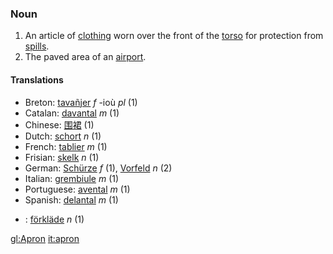===Noun===

# An article of [[clothing]] worn over the front of the [[torso]] for protection from [[spill]]s.
# The paved area of an [[airport]].

====Translations====
*Breton: [[tavañjer]] ''f'' -ioù ''pl'' (1)
*Catalan: [[davantal]] ''m'' (1)
*Chinese: [[围裙]] (1)
*Dutch: [[schort]] ''n'' (1)
*French: [[tablier]] ''m'' (1)
*Frisian: [[skelk]] ''n'' (1)
*German: [[Schürze]] ''f'' (1), [[Vorfeld]] ''n'' (2)
*Italian: [[grembiule]] ''m'' (1)
*Portuguese: [[avental]] ''m'' (1)
*Spanish: [[delantal]] ''m'' (1)
*{{sv}}: [[förkläde]] ''n'' (1)

[[gl:Apron]]
[[it:apron]]